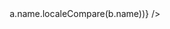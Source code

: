 <Layout>
  <Header />
  <Section title="경력 사항">
    <Detail
      title="(주)한샘"
      period="2023.02 - 재직중"
      content={[
        {
          title: "ERP 시스템 개발 및 마이그레이션",
          description: [
            "리모델링 실시간 관제 시스템, 홈퍼니싱 현장 모바일",
            "Turborepo, NextJS, Typescript, React-Query, Jenkins, vite, vitest, testing-library, TDD",
          ],
        },
        {
          title: "홈퍼니싱(가구 배송/시공 시스템) 개발 및 운영",
          description: [
            "홈퍼니싱 모바일 애플리케이션 개발 (웹뷰)",
            "홈퍼니싱 PC 애플리케이션 개발 (어드민)",
            "React, Typescript, Jenkins",
          ],
        },
      ]}
    />
    <Detail
      title="슈퍼메이커즈"
      period="2021.12 - 2022.12"
      ect="오프라인 사업 집중화로 인한 개발팀 해체"
      content={[
        {
          title: "온라인 반찬 커머스 애플리케이션 '슈퍼키친'(미운영) 개발",
          description: [
            "반찬을 온라인으로 주문하거나 구독할 수 있는 웹 애플리케이션 개발",
            "NextJS, Typescript, React-Query, Turborepo, Emotion, Github Actions, Docker, CI/CD, jest, testing-library, TDD",
          ],
        },
        {
          title: "'슈퍼키친' 어드민 개발",
          description: [
            "커머스 웹 애플리케이션 어드민 플랫폼 개발(CMS, CRM, RMS, BI, OMS, WMS, TMS)",
          ],
        },
      ]}
    />
    <Detail
      title="(주)한화생명"
      period="2021.01 - 2021.12"
      ect="파트장이 슈퍼메이커즈 CTO 이직 후 이직 제안"
      content={[
        {
          title: "보험 상품 컨텐츠 관리 시스템 'HLI-CMS' 개발",
          description: [
            "구독형 보험, 다이렉트 보험의 생성 및 관리를 위한 CMS 툴을 개발",
            "API mocking을 활용하여 정해진 Spec을 기반으로 백엔드-프론트 개발이 병렬적으로 진행될 수 있게함",
            "NextJS, Typescript, antd, jest, testing-library, msw",
          ],
        },
        {
          title:
            "다이렉트 보험 웹 애플리케이션 '온슈어'(https://direct.hanwhalife.com) 개발",
          description: [
            "CMS로 생성된 보험 상품을 고객에게 제공하기 위한 보험 플랫폼 개발",
            "NextJS, Typescript, React-Query, Sentry, jest, testing-library, TDD",
          ],
        },
      ]}
    />
    <Detail
      title="인프랩"
      period="2018.10 - 2020.05"
      content={[
        {
          title: "코딩 교육 플랫폼 '인프런'(https://inflearn.com) 개발",
          description: [
            "워드프레스 기반 웹 애플리케이션을 NodeJS 기반의 애플리케이션으로 마이그레이션",
            "코드 Linting, 유닛 테스트, 코드 리뷰 프로세스 도입, 스프린트 기반 개발 및 데일리 스크럼 도입",
            "JavaScript와 함수형 기반의 라이브러리 FxJS를 활용한 프론트엔드 개발, Webpack, Babel, Scss",
          ],
        },
        {
          title: "인프런 어드민 개발",
          description: [
            "인프런 강의 로드맵 기능 관리를 위한 웹 어드민 서비스(CMS) 개발",
            "NextJS, React, Redux",
          ],
        },
      ]}
    />
    <Detail
      title="제플린엑스"
      period="2018.07 - 2018.09"
      content={[
        {
          title: "인터렉티브 컴퓨팅 플랫폼 '제플'(https://zepl.com) 개발 ",
          description: [
            "Angular 기반의 클라이언트를 React로 마이그레이션",
            "React, Redux, Redux-Saga, Webpack, Babel, Scss, jest, enzyme, TDD",
          ],
        },
      ]}
    />
    <Detail
      title="텀블벅"
      period="2018.10 - 2020.05"
      ect="개발팀 인원 감축(경영악화)"
      content={[
        {
          title:
            "크라우드 펀딩 웹 애플리케이션 '텀블벅'(https://tumblbug.com) 개발 및 유지보수",
          description: [
            "Ruby on Rails를 이용해 개발되어 서버 사이드에서 제공하던 클라이언트를 React로 마이그레이션",
            "정적 코드 분석 툴 도입 및 커밋 단계에서 코드 분석 및 유닛 테스팅을 도입하여 협업 방식 개선",
            "React, styled-components, ESLint, lint-staged, husky, jest, enzyme, TDD",
          ],
        },
      ]}
    />
    <Detail
      title="(주)한화L&C"
      period="2014.06 - 2016.05"
      content={[
        {
          title: "재무회계팀",
          description: [
            "Oracle ERP Account Receivable, Account Payable",
            "회계 담당(매출채권 / 매입채무)",
            "세무 담당(부가세 / 원천세)",
          ],
        },
      ]}
    />
  </Section>
  <Section title="사이드 프로젝트">
    <div className="flex flex-row gap-4 flex-wrap">
      <Detail
        title="Prompts"
        url="https://github.com/khw1031/prompts"
        period="Fabric AI 활용한 프롬프팅 pattern 모음" 
      />
      <Detail
        title="Scripts"
        url="https://github.com/khw1031/scripts"
        period="CLI 환경에서 사용할 수 있는 도구 모음"
      />
    </div>
  </Section>
  <Section title="기술 스택 • 툴">
    <Keywords
      keywords={[
        { name: "TypeScript", color: "bg-neutral-600" },
        { name: "React", color: "bg-neutral-600" },
        { name: "ReactNative", color: "bg-neutral-600" },
        { name: "CSS", color: "bg-neutral-600" },
        { name: "HTML", color: "bg-neutral-600" },
        { name: "NextJS", color: "bg-neutral-600" },
        { name: "Git", color: "bg-neutral-600" },
        { name: "Jenkins", color: "bg-neutral-600" },
        { name: "CI/CD", color: "bg-neutral-600" },
      ].sort((a, b) => a.name.localeCompare(b.name))}
    />
  </Section>
  <Section title="교육 사항">
    <Detail
      title="패스트캠퍼스"
      period="2017 (수료)"
      content={[{ title: "프론트엔드 부트캠프" }]}
    />
    <Detail
      title="Udacity"
      period="2016 (수료)"
      content={[{ title: "Nano Degree, Intro to Programming" }]}
    />
    <Detail
      title="성균관대학교"
      period="2005.03 - 2014.08 (졸업)"
      content={[
        {
          title: "경영대학 경영학과",
          description: ["학점: 3.21/4.5", "자퇴 후 재입학"],
        },
      ]}
    />
    <Detail
      title="홍익대학교"
      period="2006.03 - 2010.02 (중퇴)"
      content={[
        {
          title: "미술대학 예술학과",
          description: ["학점: 2.73/4.5", "제대 후 자퇴"],
        },
      ]}
    />
  </Section>
</Layout>
